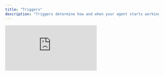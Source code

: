 ```yaml
---
title: "Triggers"
description: "Triggers determine how and when your agent starts working. You can set up your agent to respond to user requests, incoming emails, or run automatically on a schedule"
---
```


<iframe className="w-full aspect-video rounded-xl" src="https://www.youtube.com/embed/mGhXlt7mftM?rel=0" title="YouTube video player" frameBorder="0" allow="accelerometer; autoplay; clipboard-write; encrypted-media; gyroscope; picture-in-picture" allowFullScreen />

## User Initiated

This is the default trigger that lets customers manually start conversations or tasks with your agent. Perfect for chat-based agents where users come with questions or need help with something specific.

Most agents use this trigger since it allows for natural back-and-forth conversations whenever users need assistance.

![Screenshot2025 07 23at12 37 01PM Pn](/images/Screenshot2025-07-23at12.37.01PM.png)

## Email Triggers

Turn any email into an agent activation. When someone sends an email to your agent's unique address, it automatically triggers a new execution using the email content as input.

**Email Address**: AppyAI generates a unique email address for your agent (like `samuraize-4elX2z@mail.appypeople.ai`). You can share this with clients or use it in automated workflows.

**Use Case Example**: A content summarization agent that automatically processes and responds to articles or documents sent via email.

![Screenshot2025 07 23at12 37 15PM Pn](/images/Screenshot2025-07-23at12.37.15PM.png)

## Recurring Schedule

Set your agent to run automatically at regular intervals - perfect for ongoing tasks like monitoring, reporting, or routine maintenance.

**Use Case Example**: A news summarization agent that runs every morning to compile and send daily industry updates.

### Schedule Options

- **Date & Time**: Choose when to start the recurring schedule
- **Frequency**: Daily, weekly, or monthly execution
- **Timezone**: Automatically uses your account timezone (MDT shown in example)

### Upcoming Executions

You can see exactly when your agent will run next, helping you plan and verify your schedule is working correctly.

<img
  src="/images/Screenshot2025-07-23at12.36.31PM.png"
  alt="Screenshot2025 07 23at12 36 31PM Pn"
  title="Screenshot2025 07 23at12 36 31PM Pn"
  style={{ width:"76%" }}
/>

## Combining Triggers

You can enable multiple triggers for the same agent. For example, a reporting agent might run automatically every week but also allow users to manually request reports when needed.

## Getting Started

1. **Most agents start with User Initiated** for basic chat functionality
2. **Add Email triggers** for automated input processing
3. **Set up Recurring Schedule** for routine tasks that need to happen regularly

Choose the triggers that match how your customers want to interact with your expertise\!